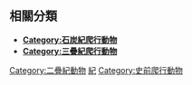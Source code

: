==相關分類==
*'''[[:Category:石炭紀爬行動物|Category:石炭紀爬行動物]]'''
*'''[[:Category:三疊紀爬行動物|Category:三疊紀爬行動物]]'''

[[Category:二疊紀動物|Category:二疊紀動物]]
[[Category:爬行動物|紀]]
[[Category:史前爬行動物|Category:史前爬行動物]]